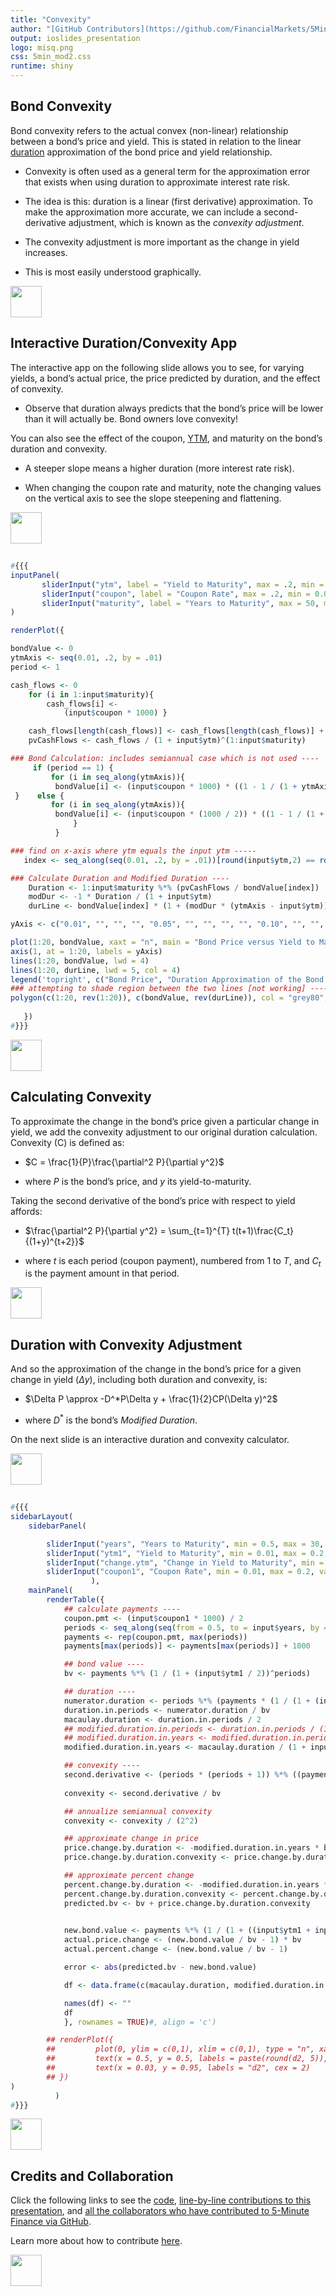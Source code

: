 ```yaml
---
title: "Convexity"
author: "[GitHub Contributors](https://github.com/FinancialMarkets/5MinuteFinance/graphs/contributors)"
output: ioslides_presentation
logo: misq.png
css: 5min_mod2.css
runtime: shiny
---
```


## Bond Convexity

Bond convexity refers to the actual convex (non-linear) relationship between a bond's price and yield.  This is stated in relation to the linear [duration](http://www.5minutefinance.org/concepts/duration) approximation of the bond price and yield relationship.

-  Convexity is often used as a general term for the approximation error that exists when using duration to approximate interest rate risk.

-  The idea is this: duration is a linear (first derivative) approximation.  To make the approximation more accurate, we can include a second-derivative adjustment, which is known as the *convexity adjustment*.  

-  The convexity adjustment is more important as the change in yield increases.

-  This is most easily understood graphically.

<div class="MIfooter"><img src="mi.png" style="height:50px;"></div> 

## Interactive Duration/Convexity App

The interactive app on the following slide allows you to see, for varying yields, a bond's actual price, the price predicted by duration, and the effect of convexity.  

- Observe that duration always predicts that the bond's price will be lower than it will actually be. Bond owners love convexity!

You can also see the effect of the coupon, [YTM](http://www.5minutefinance.org/concepts/for-what-is-the-yield-to-maturity-used), and maturity on the bond's duration and convexity.

- A steeper slope means a higher duration (more interest rate risk).

- When changing the coupon rate and maturity, note the changing values on the vertical axis to see the slope steepening and flattening.

<div class="MIfooter"><img src="mi.png" style="height:50px;"></div> 

## <!--- Bond Price, Duration, and Convexity -->

```r
#{{{
inputPanel(    
       sliderInput("ytm", label = "Yield to Maturity", max = .2, min = 0.01, value = .05, step = .01),
       sliderInput("coupon", label = "Coupon Rate", max = .2, min = 0.01, value = .05, step = .01),
       sliderInput("maturity", label = "Years to Maturity", max = 50, min = 1, value = 10)
)

renderPlot({

bondValue <- 0
ytmAxis <- seq(0.01, .2, by = .01)
period <- 1

cash_flows <- 0
    for (i in 1:input$maturity){
        cash_flows[i] <- 
            (input$coupon * 1000) }

    cash_flows[length(cash_flows)] <- cash_flows[length(cash_flows)] + 1000 
    pvCashFlows <- cash_flows / (1 + input$ytm)^(1:input$maturity)

### Bond Calculation: includes semiannual case which is not used ----   
     if (period == 1) {
         for (i in seq_along(ytmAxis)){
          bondValue[i] <- (input$coupon * 1000) * ((1 - 1 / (1 + ytmAxis[i])^(input$maturity)) / ytmAxis[i]) + 1000 / (1 + ytmAxis[i])^(input$maturity) }
 }    else {
         for (i in seq_along(ytmAxis)){
          bondValue[i] <- (input$coupon * (1000 / 2)) * ((1 - 1 / (1 + (ytmAxis[i] / 2))^(input$maturity * 2)) / (ytmAxis[i] / 2)) + 1000 / (1 + (ytmAxis[i] / 2))^(input$maturity * 2)
              }
          }

### find on x-axis where ytm equals the input ytm -----
   index <- seq_along(seq(0.01, .2, by = .01))[round(input$ytm,2) == round(ytmAxis, 2)]

### Calculate Duration and Modified Duration ----
    Duration <- 1:input$maturity %*% (pvCashFlows / bondValue[index])
    modDur <- -1 * Duration / (1 + input$ytm)
    durLine <- bondValue[index] * (1 + (modDur * (ytmAxis - input$ytm)))

yAxis <- c("0.01", "", "", "", "0.05", "", "", "", "", "0.10", "", "", "", "", "0.15", "", "", "", "", "0.20")

plot(1:20, bondValue, xaxt = "n", main = "Bond Price versus Yield to Maturity", ylab = "Bond Price ($)", xlab = "Yield to Maturity", type = "n", lwd = 4)
axis(1, at = 1:20, labels = yAxis)
lines(1:20, bondValue, lwd = 4)
lines(1:20, durLine, lwd = 5, col = 4)
legend('topright', c("Bond Price", "Duration Approximation of the Bond Price ", "Duration Error Region (Convexity)"), lty = c(1,1,1,1), col=c(1,4, "grey80"), lwd = c(5,5, 15))
### attempting to shade region between the two lines [not working] ----
polygon(c(1:20, rev(1:20)), c(bondValue, rev(durLine)), col = "grey80", border = NA)
         
   })
#}}}
```
<div class="MIfooter"><img src="mi.png" style="height:50px;"></div> 


## Calculating Convexity

To approximate the change in the bond's price given a particular change in yield, we add the convexity adjustment to our original duration calculation.  Convexity (C) is defined as:

-  $C = \frac{1}{P}\frac{\partial^2 P}{\partial y^2}$

-  where $P$ is the bond's price, and $y$ its yield-to-maturity.

Taking the second derivative of the bond's price with respect to yield affords:

-  $\frac{\partial^2 P}{\partial y^2} = \sum_{t=1}^{T} t(t+1)\frac{C_t}{(1+y)^{t+2}}$

-  where $t$ is each period (coupon payment), numbered from $1$ to $T$, and $C_t$ is the payment amount in that period.  

<div class="MIfooter"><img src="mi.png" style="height:50px;"></div> 

## Duration with Convexity Adjustment

And so the approximation of the change in the bond's price for a given change in yield ($\Delta y$), including both duration and convexity, is:

- $\Delta P \approx -D^*P\Delta y + \frac{1}{2}CP(\Delta y)^2$

- where $D^*$ is the bond's *Modified Duration*.

On the next slide is an interactive duration and convexity calculator.  

<div class="MIfooter"><img src="mi.png" style="height:50px;"></div> 

## 

<!--- Duration and Convexity Calculator -->


```r
#{{{
sidebarLayout(
    sidebarPanel(

        sliderInput("years", "Years to Maturity", min = 0.5, max = 30, value = 10, step = 0.5),
        sliderInput("ytm1", "Yield to Maturity", min = 0.01, max = 0.2, value = 0.05, step = 0.01),
        sliderInput("change.ytm", "Change in Yield to Maturity", min = -0.05, max = 0.05, value = 0.01, step = 0.01),
        sliderInput("coupon1", "Coupon Rate", min = 0.01, max = 0.2, value = 0.05, step = 0.01)
                  ),
    mainPanel(
        renderTable({
            ## calculate payments ----
            coupon.pmt <- (input$coupon1 * 1000) / 2
            periods <- seq_along(seq(from = 0.5, to = input$years, by = 0.5))
            payments <- rep(coupon.pmt, max(periods))
            payments[max(periods)] <- payments[max(periods)] + 1000

            ## bond value ----
            bv <- payments %*% (1 / (1 + (input$ytm1 / 2))^periods)

            ## duration ----
            numerator.duration <- periods %*% (payments * (1 / (1 + (input$ytm1 / 2))^periods))
            duration.in.periods <- numerator.duration / bv
            macaulay.duration <- duration.in.periods / 2
            ## modified.duration.in.periods <- duration.in.periods / (1 + input$ytm1)
            ## modified.duration.in.years <- modified.duration.in.periods / 2
            modified.duration.in.years <- macaulay.duration / (1 + input$ytm1 / 2)

            ## convexity ----
            second.derivative <- (periods * (periods + 1)) %*% ((payments * (1 / (1 + input$ytm1 / 2)^(periods + 2))))
            
            convexity <- second.derivative / bv

            ## annualize semiannual convexity
            convexity <- convexity / (2^2)

            ## approximate change in price
            price.change.by.duration <- -modified.duration.in.years * bv * input$change.ytm
            price.change.by.duration.convexity <- price.change.by.duration + 0.5 * convexity * bv * (input$change.ytm)^2

            ## approximate percent change
            percent.change.by.duration <- -modified.duration.in.years * input$change.ytm
            percent.change.by.duration.convexity <- percent.change.by.duration + 0.5 * convexity * (input$change.ytm)^2
            predicted.bv <- bv + price.change.by.duration.convexity 
           

            new.bond.value <- payments %*% (1 / (1 + ((input$ytm1 + input$change.ytm) / 2))^periods)
            actual.price.change <- (new.bond.value / bv - 1) * bv
            actual.percent.change <- (new.bond.value / bv - 1)

            error <- abs(predicted.bv - new.bond.value)

            df <- data.frame(c(macaulay.duration, modified.duration.in.years, convexity, percent.change.by.duration * 100, percent.change.by.duration.convexity * 100, actual.percent.change * 100, price.change.by.duration, price.change.by.duration.convexity, actual.price.change, new.bond.value, predicted.bv, error), row.names = c("Macaulay Duration", "Modified Duration", "Convexity", "% Change by Duration", "% Change by Duration and Convexity", "Actual % Change", "Price Change by Duration", "Price Change by Duration and Convexity", "Actual Price Change", "Actual New Price", "Predicted New Price", "Difference: Predicted vs Actual"), stringsAsFactors = "FALSE")

            names(df) <- ""
            df
            }, rownames = TRUE)#, align = 'c')

        ## renderPlot({
        ##         plot(0, ylim = c(0,1), xlim = c(0,1), type = "n", xaxt = "n", yaxt = "n", ylab = "", xlab = "", main = "Black-Scholes Call Option Valuation")
        ##         text(x = 0.5, y = 0.5, labels = paste(round(d2, 5)), cex = 5)
        ##         text(x = 0.03, y = 0.95, labels = "d2", cex = 2)
        ## })
)
	      )
#}}}
```

<div class="MIfooter"><img src="mi.png" style="height:50px;"></div> 

## Credits and Collaboration

Click the following links to see the [code](https://github.com/FinancialMarkets/5MinuteFinance/blob/master/Fixed_Income_and_Debt/convexity/convexity.Rmd), [line-by-line contributions to this presentation](https://github.com/FinancialMarkets/5MinuteFinance/blame/master/Fixed_Income_and_Debt/convexity/convexity.Rmd), and [all the collaborators who have contributed to 5-Minute Finance via GitHub](https://github.com/FinancialMarkets/5MinuteFinance/graphs/contributors).

Learn more about how to contribute [here](http://www.5minutefinance.org/how-to-contribute).

<div class="MIfooter"><img src="mi.png" style="height:50px;"></div> 
